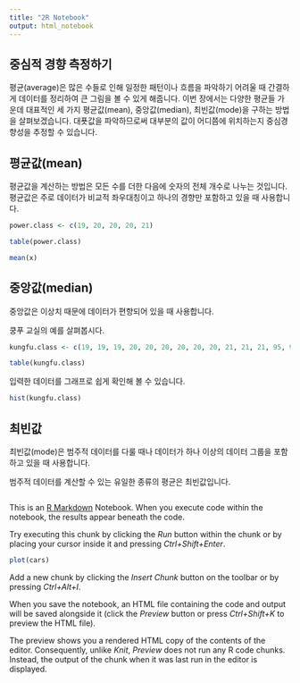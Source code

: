 ```yaml
---
title: "2R Notebook"
output: html_notebook
---
```


## 중심적 경향 측정하기

평균(average)은 많은 수들로 인해 일정한 패턴이나 흐름을 파악하기 어려울 때 간결하게 데이터를 정리하여 큰 그림을 볼 수 있게 해줍니다. 이번 장에서는 다양한 평균들 가운데 대표적인 세 가지 평균값(mean), 중앙값(median), 최빈값(mode)을 구하는 방법을 살펴보겠습니다. 대푯값을 파악하므로써 대부분의 값이 어디쯤에 위치하는지 중심경향성을 추정할 수 있습니다.



## 평균값(mean)
평균값을 계산하는 방법은 모든 수를 더한 다음에 숫자의 전체 개수로 나누는 것입니다.
평균값은 주로 데이터가 비교적 좌우대칭이고 하나의 경향만 포함하고 있을 때 사용합니다.



```r
power.class <- c(19, 20, 20, 20, 21)

table(power.class)

```

```r

mean(x)
```



## 중앙값(median)

중앙값은 이상치 때문에 데이터가 편향되어 있을 때 사용합니다.


쿵푸 교실의 예를 살펴봅시다.

```r
kungfu.class <- c(19, 19, 19, 20, 20, 20, 20, 20, 20, 21, 21, 21, 95, 97)

table(kungfu.class)


```


입력한 데이터를 그래프로 쉽게 확인해 볼 수 있습니다.

```r
hist(kungfu.class)
```




## 최빈값
최빈값(mode)은 범주적 데이터를 다룰 때나 데이터가 하나 이상의 데이터 그룹을 포함하고 있을 때 사용합니다. 

범주적 데이터를 계산할 수 있는 유일한 종류의 평균은 최빈값입니다.
```r

```





This is an [R Markdown](http://rmarkdown.rstudio.com) Notebook. When you execute code within the notebook, the results appear beneath the code. 

Try executing this chunk by clicking the *Run* button within the chunk or by placing your cursor inside it and pressing *Ctrl+Shift+Enter*. 

```r
plot(cars)
```

Add a new chunk by clicking the *Insert Chunk* button on the toolbar or by pressing *Ctrl+Alt+I*.

When you save the notebook, an HTML file containing the code and output will be saved alongside it (click the *Preview* button or press *Ctrl+Shift+K* to preview the HTML file).

The preview shows you a rendered HTML copy of the contents of the editor. Consequently, unlike *Knit*, *Preview* does not run any R code chunks. Instead, the output of the chunk when it was last run in the editor is displayed.

